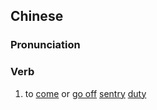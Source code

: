 ==Chinese==
{{zh-forms|s=下岗}}

===Pronunciation===
{{zh-pron
|m=xiàgǎng
|c=haa6 gong1
|mn=qz:hǎ-kang/xm:hā-kang/zz:hēe-kang
|cat=v
}}

===Verb===
{{zh-verb}}

# to [[come]] or [[go off]] [[sentry]] [[duty]]